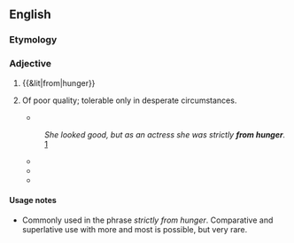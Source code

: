 ==English==

===Etymology===
{{rfe|Is this a calque from German or Yiddish?}}

===Adjective===
{{en-adj|head=[[from]] [[hunger]]|-}}

# {{&lit|from|hunger}}
# {{idiomatic}} Of poor quality; tolerable only in desperate circumstances.
#* {{quote-book|title=The Day of the Locusts|page=17|author=Nathanael West|year=1939|passage="That's the place for you, the San Berdoo.  I live there so I ought to know. The owner's strictly '''from hunger'''. Come on, I'll get you fixed up swell."}}
#: ''She looked good, but as an actress she was strictly '''from hunger'''.'' [http://www.hulu.com/watch/77882/the-donna-reed-show-pardon-my-gloves?c=1011]
#* {{quote-book|title=[[w:The apprenticeship of Duddy Kravitz (book)|The apprenticeship of Duddy Kravitz]]|page=159|author=[[w:Mordecai Richler|Mordecai Richler]]|year=1959|passage=The play went on and on with people shouting and using dirty language. The jokes were '''from hunger''' and there was only one sexy scene}}
#* {{quote-book|title=Jane Austen in Scarsdale: Or Love, Death, and the SATs|page=70|author=Paula Marantz Cohen|year=2007|passage=This place is a dump. I mean your bathrooms are '''from hunger'''. Where's the Jacuzzi? Where's the 'his and her' sinks? Where's the towel warmer?}}
#* {{quote-book|title=Come with me to Babylon|page=115|author=Paul M. Levitt|year=2008|passage="The men in this hamlet are either married, or worn out, or ignorant, or religious zealots, or indigent." Esther was forced to agree that the boys in this town were '''from hunger''', but said, "That's what marriage brokers are for...."}}

====Usage notes====
* Commonly used in the phrase ''strictly from hunger''. Comparative and superlative use with more and most is possible, but very rare.